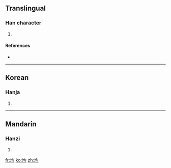 ==Translingual==

===Han character===
{{Han char|rn=32|rad=土|as=05|sn=8|four=|canj=土心口 (GPR)}}

# {{defn|Han|sort=土05}}

====References====
* {{Han ref|kx=0227.020|dkj=04997|dj=0462.180|hdz=10434.010|uh=5778|ud=22392}}

----

==Korean==

===Hanja===
{{ko-hanja|hangeul=구|rv=gu|mr=ku}}

# {{defn|Korean|sort=土05}}

----

==Mandarin==

===Hanzi===
{{cmn-hanzi|pin=[[bō]] ([[bo1]]), [[gòu]] ([[gou4]])|wg=po<sup>1</sup>, kou<sup>4</sup>}}

# {{defn|Mandarin|sort=土05}}

[[fr:坸]]
[[ko:坸]]
[[zh:坸]]